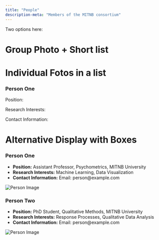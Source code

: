 ```yaml
---
title: "People"
description-meta: "Members of the MITNB consortium"
---
```


Two options here:

# Group Photo + Short list

# Individual Fotos in a list

### Person One

Position:

Research Interests:

Contact Information:

# Alternative Display with Boxes

```{=html}
<div class="person-card">
  <h3>Person One</h3>
  <div class="content-wrapper">
    <ul>
      <li><strong>Position:</strong> Assistant Professor, Psychometrics, MITNB University</li>
      <li><strong>Research Interests:</strong> Machine Learning, Data Visualization</li>
      <li><strong>Contact Information:</strong> Email: person@example.com</li>
    </ul>
    <img src="files/images/logo_mitnb.png" alt="Person Image">
  </div>
</div>
```
```{=html}
<div class="person-card">
  <h3>Person Two</h3>
  <div class="content-wrapper">
    <ul>
      <li><strong>Position:</strong> PhD Student, Qualitative Methods, MITNB University</li>
      <li><strong>Research Interests:</strong> Response Processes, Qualitative Data Analysis </li>
      <li><strong>Contact Information:</strong> Email: person@example.com</li>
    </ul>
    <img src="files/images/logo_mitnb.png" alt="Person Image">
  </div>
</div>
```
